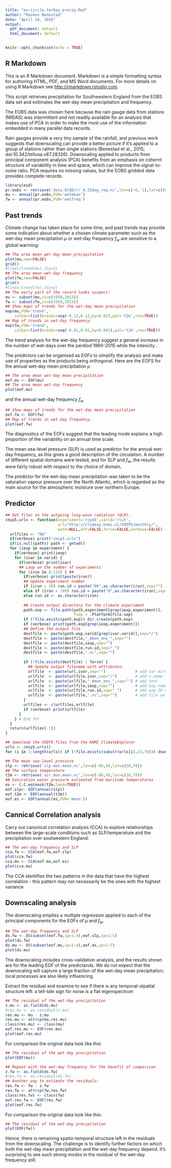 ```yaml
---
title: "eu-circle-torbay-precip.Rmd"
author: "Rasmus Benestad"
date: "April 18, 2016"
output:
  pdf_document: default
  html_document: default
---
```


```r
knitr::opts_chunk$set(echo = TRUE)
```

## R Markdown

This is an R Markdown document. Markdown is a simple formatting syntax for authoring HTML, PDF, and MS Word documents. For more details on using R Markdown see <http://rmarkdown.rstudio.com>.

This script retreives precipitation for Southwestern England from the EOBS data set and estimates the wet-day mean precipitation and frequency.

The EOBS data was chosen here because the rain gauge data from stations (MIDAS) was intermittent and not readily available for an analysis that makes use of PCA in order to make the most use of the information embedded in many parallel data records. 

Rain gauges provide a very tiny sample of the rainfall, and previous work suggests that downscaling can provide a better picture if it's applied to a group of stations rather than single stations (Benestad et al., 2015; doi:10.342/tellusa.v67.28326). Downscaling applied to products from principal component analysis (PCA) benefits from an emphasis on cohernt structure of variability in time and space, which can improve the signal-to-noise ratio. PCA requires no missing values, but the EOBS gridded data provides complete records. 

```r
library(esd)
pr.eobs <- retrieve('data.ECAD/rr_0.25deg_reg.nc',lon=c(-6,-1),lat=c(50,52))
mu <- annual(pr.eobs,FUN='wetmean')
fw <- annual(pr.eobs,FUN='wetfreq')
```

## Past trends

Climate change has taken place for some time, and past trends may provide some indication about whether a chosen climate parameter such as the wet-day mean precipitation $\mu$ or wet-day frequency $f_w$ are sensitive to a global warming:

```r
## The area mean wet-day mean precipitation
plot(mu,new=FALSE)
grid()
#lines(trend(mu),lty=2)
## The area mean wet-day frequency
plot(fw,new=FALSE)
grid()
#lines(trend(fw),lty=2)
## The early part of the record looks suspect:
mu <- subset(mu,it=c(1958,2015))
fw <- subset(fw,it=c(1958,2015))
## Show maps of trends for the wet-day mean precipitation
map(mu,FUN='trend',
    colbar=list(breaks=seq(-0.12,0.12,by=0.02),pal='t2m',rev=TRUE))
## Map of trends in wet-day frequency:
map(fw,FUN='trend',
    colbar=list(breaks=seq(-0.01,0.01,by=0.001),pal='t2m',rev=TRUE))
```

The trend analysis for the wet-day frequency suggest a general increase in the number of wet-days over the  perdiod 1960--2015 while the intencity .

The predictors can be organised as EOFs to simplify the analysis and make use of properties as the products being orthogonal. Here are the EOFS for the annual wet-day mean precipitation $\mu$


```r
## The area mean wet-day mean precipitation
eof.mu <- EOF(mu)
## The area mean wet-day frequency
plot(eof.mu)

```

and the annual wet-day frequency $f_w$

```r
## Show maps of trends for the wet-day mean precipitation
eof.fw <- EOF(fw)
## Map of trends in wet-day frequency:
plot(eof.fw)
```

The diagnostics of the EOFs suggest that the leading mode explains a high proportion of the variability on an annual time scale.

The mean sea-level pressure (SLP) is used as predictor for the annual wet-day frequency, as this gives a good description of the circulation. A number of different spatial domains were tested, and for SLP and $f_w$, the results were fairly robust with respect to the choice of domain. 

The predictor for the wet-day mean precipitation was taken to be the saturation vapour pressure over the North Atlantic, which is regarded as the main source for the atmospheric moisture over northern Europe.

## Predictor


```r
## Get files on the outgoing long-wave radiation (OLR).
cmip5.urls <- function(experiment='rcp45',varid='rlut',
                       url="http://climexp.knmi.nl/CMIP5/monthly/", 
                       path=NULL,off=FALSE,force=FALSE,verbose=FALSE) {
  urlfiles <- "NA"
  if(verbose) print("cmip5.urls")
  if(is.null(path)) path <- getwd()
  for (iexp in experiment) {
    if(verbose) print(iexp)
    for (ivar in varid) {
      if(verbose) print(ivar)
      ## Loop on the number of experiments
      for (irun in 0:110) { ## 
        if(verbose) print(paste(irun))
        ## Update experiment number
        if (irun < 10) run.id = paste("00",as.character(irun),sep="")
        else if (irun < 100) run.id = paste("0",as.character(irun),sep="")
        else run.id <- as.character(irun)
        
        ## Create output directory for the climate experiment
        path.exp <- file.path(path,experiment[grep(iexp,experiment)],
                              fsep = .Platform$file.sep)
        if (!file.exists(path.exp)) dir.create(path.exp)
        if (verbose) print(path.exp[grep(iexp,experiment)])
        ## Define the output file
        destfile <- paste(path.exp,varid[grep(ivar,varid)],sep="/") 
        destfile <- paste(destfile,"_Amon_ens_",sep="")
        destfile <- paste(destfile,iexp,sep="")
        destfile <- paste(destfile,run.id,sep="_")
        destfile <- paste(destfile,".nc",sep="")
        
        if (!file.exists(destfile) | force) {
          ## Update output filename with attributes:
          urlfile  <- paste(url,ivar,sep="")             # add var directory
          urlfile  <- paste(urlfile,ivar,sep="/")        # add v.name
          urlfile  <- paste(urlfile,"_Amon_ens_",sep="") # add text
          urlfile  <- paste(urlfile,iexp,sep="")         # add exp.name
          urlfile  <- paste(urlfile,run.id,sep="_")      # add exp ID number
          urlfile  <- paste(urlfile,".nc",sep="")        # add file ext
        }
        urlfiles <- c(urlfiles,urlfile)
        if (verbose) print(urlfile)
      }
    } # End for   
  }
  return(urlfiles[-1])
}

## download the CMIP5-files from the KNMI ClimateExplorer
urls <- cmip5.urls()
for (i in 1:length(urls)) if (!file.exists(substr(urls[i],43,70))) download.file(urls[i],substr(urls[i],43,70))

```


```r
## The mean sea-level pressure
slp <- retrieve('slp.mon.mean.nc',lon=c(-80,0),lat=c(20,70))
## The surface temperature
t2m <- retrieve('air.mon.mean.nc',lon=c(-80,0),lat=c(10,70))
## Saturation water pressure estimated from maritime temperatures
es <- C.C.eq(mask(t2m,land=TRUE))
eof.slp<- EOF(annual(slp))
eof.t2m <- EOF(annual(t2m))
eof.es <- EOF(annual(es,FUN='mean'))
```

## Cannical Correlation analysis

Carry out canonical correlation analysis (CCA) to explore relationships between the large-scale conditions such as SLP/temperature and the precipitation over soutwestern England:

```r
## The wet-day frequency and SLP
cca.fw <- CCA(eof.fw,eof.slp)
plot(cca.fw)
cca.mu <- CCA(eof.mu,eof.es)
plot(cca.mu)
```

The CCA identifies the two patterns in the data that have the highest correlation - this pattern may not necessarily be the ones with the highest variance.

## Downscaling analysis

The downscaling emplies a multiple regression applied to each of the principal components for the EOFs of $\mu$ and $f_w$.

```r
## The wet-day frequency and SLP
ds.fw <- DS(subset(eof.fw,ip=1:4),eof.slp,ip=1:5)
plot(ds.fw)
ds.mu <- DS(subset(eof.mu,ip=1:4),eof.es,ip=1:7)
plot(ds.mu)
```

The downscaling includes cross-validation analysis, and the results shown are for the leading EOF of the predictands. We do not expect that the downscaling will capture a large fraction of the wet-day mean precipitation; local processes are also likely influencing.

Extract the residual and examine to see if there is any temporal-stpatial structure left: a tell-tale sign for noise is a flat eigenspectrum 

```r
## The residual of the wet-day precipitation
z.mu <- as.field(ds.mu)
#res.mu <- as.residual(z.mu)
res.mu <- mu - z.mu
res.mu <- attrcp(mu,res.mu)
class(res.mu) <- class(mu)
eof.res.mu <- EOF(res.mu)
plot(eof.res.mu)
```

For comparison the original data look like this:
```r
## The residual of the wet-day precipitation
plot(EOF(mu))
```


```r
## Repeat with the wet-day frequency for the benefit of comparison
z.fw <- as.field(ds.fw)
#res.fw <- as.residual(ds.fw)
## Another way to estimate the residuals:
res.fw <- fw - z.fw
res.fw <- attrcp(fw,res.fw)
class(res.fw) <- class(fw)
eof.res.fw <- EOF(res.fw)
plot(eof.res.fw)
```

For comparison the original data look like this:
```r
## The residual of the wet-day precipitation
plot(EOF(fw))
```

Hence, there is remaining spatio-temporal structure left in the residuals from the downscaling. The challenge is to identify further factors on which both the wet-day mean precipitation and the wet-day frequency depend. It's surprising to see such strong modes in the residual of the wet-day frequency still. 


